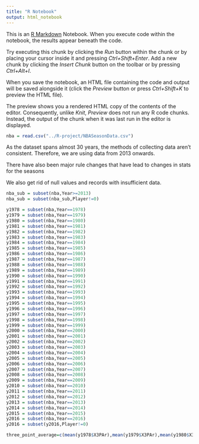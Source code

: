 ```yaml
---
title: "R Notebook"
output: html_notebook
---
```


This is an [R Markdown](http://rmarkdown.rstudio.com) Notebook. When you execute code within the notebook, the results appear beneath the code. 

Try executing this chunk by clicking the *Run* button within the chunk or by placing your cursor inside it and pressing *Ctrl+Shift+Enter*. 
Add a new chunk by clicking the *Insert Chunk* button on the toolbar or by pressing *Ctrl+Alt+I*.

When you save the notebook, an HTML file containing the code and output will be saved alongside it (click the *Preview* button or press *Ctrl+Shift+K* to preview the HTML file).

The preview shows you a rendered HTML copy of the contents of the editor. Consequently, unlike *Knit*, *Preview* does not run any R code chunks. Instead, the output of the chunk when it was last run in the editor is displayed.
```r
nba = read.csv("../R-project/NBASeasonData.csv")
```

As the dataset spans almost 30 years, the methods of collecting data aren't consistent. Therefore, we are using data from 2013 onwards.


There have also been major rule changes that have lead to changes in stats for the seasons


We also get rid of null values and records with insufficient data.
```r
nba_sub = subset(nba,Year>=2013)
nba_sub = subset(nba_sub,Player!=0)
```

```r
y1978 = subset(nba,Year==1978)
y1979 = subset(nba,Year==1979)
y1980 = subset(nba,Year==1980)
y1981 = subset(nba,Year==1981)
y1982 = subset(nba,Year==1982)
y1983 = subset(nba,Year==1983)
y1984 = subset(nba,Year==1984)
y1985 = subset(nba,Year==1985)
y1986 = subset(nba,Year==1986)
y1987 = subset(nba,Year==1987)
y1988 = subset(nba,Year==1988)
y1989 = subset(nba,Year==1989)
y1990 = subset(nba,Year==1990)
y1991 = subset(nba,Year==1991)
y1992 = subset(nba,Year==1992)
y1993 = subset(nba,Year==1993)
y1994 = subset(nba,Year==1994)
y1995 = subset(nba,Year==1995)
y1996 = subset(nba,Year==1996)
y1997 = subset(nba,Year==1997)
y1998 = subset(nba,Year==1998)
y1999 = subset(nba,Year==1999)
y2000 = subset(nba,Year==2000)
y2001 = subset(nba,Year==2001)
y2002 = subset(nba,Year==2002)
y2003 = subset(nba,Year==2003)
y2004 = subset(nba,Year==2004)
y2005 = subset(nba,Year==2005)
y2006 = subset(nba,Year==2006)
y2007 = subset(nba,Year==2007)
y2008 = subset(nba,Year==2008)
y2009 = subset(nba,Year==2009)
y2010 = subset(nba,Year==2010)
y2011 = subset(nba,Year==2011)
y2012 = subset(nba,Year==2012)
y2013 = subset(nba,Year==2013)
y2014 = subset(nba,Year==2014)
y2015 = subset(nba,Year==2015)
y2016 = subset(nba,Year==2016)
y2016 = subset(y2016,Player!=0)

three_point_average=c(mean(y1978$X3PAr),mean(y1979$X3PAr),mean(y1980$X3PAr),mean(y1981$X3PAr),mean(y1982$X3PAr),mean(y1983$X3PAr),mean(y1984$X3PA),mean(y1985$X3PAr),mean(y1986$X3PAr),mean(y1987$X3PAr),mean(y1988$X3PAr),mean(y1989$X3PAr),mean(y1990$X3PAr),mean(y1991$X3PAr),mean(y1992$X3PAr),mean(y1993$X3PAr),mean(y1994$X3PAr),mean(y1995$X3PAr),mean(y1996$X3PAr),mean(y1997$X3PAr),mean(y1998$X3PAr),mean(y1999$X3PAr),mean(y2000$X3PAr),mean(y2001$X3PAr),mean(y2002$X3PAr),mean(y2003$X3PAr),mean(y2004$X3PAr),mean(y2005$X3PAr),mean(y2006$X3PAr),mean(y2007$X3PAr),mean(y2008$X3PAr),mean(y2009$X3PAr),mean(y2010$X3PAr),mean(y2011$X3PAr),mean(y2012$X3PAr),mean(y2013$X3PAr),mean(y2014$X3PAr),mean(y2015$X3PAr),mean(y2016$X3PAr))
```